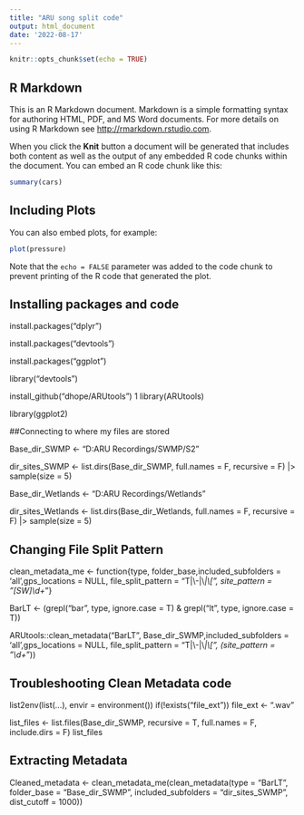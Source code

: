 ```yaml
---
title: "ARU song split code"
output: html_document
date: '2022-08-17'
---
```


```r
knitr::opts_chunk$set(echo = TRUE)
```

## R Markdown

This is an R Markdown document. Markdown is a simple formatting syntax for authoring HTML, PDF, and MS Word documents. For more details on using R Markdown see <http://rmarkdown.rstudio.com>.

When you click the **Knit** button a document will be generated that includes both content as well as the output of any embedded R code chunks within the document. You can embed an R code chunk like this:

```r
summary(cars)
```

## Including Plots

You can also embed plots, for example:

```r
plot(pressure)
```

Note that the `echo = FALSE` parameter was added to the code chunk to prevent printing of the R code that generated the plot.

## Installing packages and code 

install.packages("dplyr")

install.packages("devtools")

install.packages("ggplot")

library("devtools")

install_github("dhope/ARUtools")
1
library(ARUtools)

library(ggplot2)

##Connecting to where my files are stored

Base_dir_SWMP <- "D:ARU Recordings/SWMP/S2"

dir_sites_SWMP <- list.dirs(Base_dir_SWMP, full.names = F, recursive = F) |> sample(size = 5)

Base_dir_Wetlands <- "D:ARU Recordings/Wetlands"

dir_sites_Wetlands <- list.dirs(Base_dir_Wetlands, full.names = F, recursive = F) |> sample(size = 5)

## Changing File Split Pattern

clean_metadata_me <- function{type, folder_base,included_subfolders = 'all',gps_locations = NULL,
                           file_split_pattern = "T|\\-|\\_|\\[",
                           site_pattern =  "[SW]\\d+_"}
                           
BarLT <- (grepl("bar", type, ignore.case = T) & grepl("lt", type, ignore.case = T))

ARUtools::clean_metadata("BarLT", Base_dir_SWMP,included_subfolders = 'all',gps_locations = NULL,
                           file_split_pattern = "T|\\-|\\_|\\[",
                           (site_pattern =  "\\d+_"))
                           
## Troubleshooting Clean Metadata code
                           
 list2env(list(...), envir = environment())
  if(!exists("file_ext")) file_ext <- ".wav"  
  
   list_files <- list.files(Base_dir_SWMP, recursive = T, full.names = F, include.dirs = F)
list_files                           

## Extracting Metadata

Cleaned_metadata <- clean_metadata_me(clean_metadata(type = "BarLT", folder_base = "Base_dir_SWMP", included_subfolders = "dir_sites_SWMP", dist_cutoff = 1000))
                          
                          